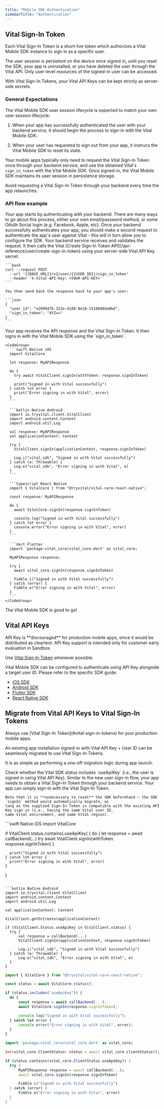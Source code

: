 ```yaml
---
title: "Mobile SDK Authentication"
sidebarTitle: "Authentication"
---
```


## Vital Sign-In Token

Each Vital Sign-In Token is a short-live token which authorizes a Vital Mobile SDK instance to sign in as a specific user.

<CardGroup cols={2}>
  <Card title="Persistence" icon="hand-wave">
    The user session is persistent on the device once signed in, until you reset the SDK, your app is uninstalled, or you have deleted the user through the Vital API.
  </Card>
  <Card title="Access Scope" icon="lock">
    Only user-level resources of the signed-in user can be accessed.
  </Card>
</CardGroup>

<Warning>With Vital Sign-In Tokens, your Vital API Keys can be kept strictly as server-side secrets.</Warning>

### General Expectations

The Vital Mobile SDK user session lifecycle is expected to match your own user session lifecycle:

1. When your app has successfully authenticated the user with your backend service, it should begin the process to sign-in with the Vital Mobile SDK.

2. When your user has requested to sign out from your app, it instrucs the Vital Mobile SDK to reset its state.

Your mobile apps typically only need to request the Vital Sign-In Token once through your backend service, and use the obtained Vital's `sign_in_token` with the Vital Mobile SDK. Once signed-in, the Vital Mobile SDK maintains its user session in persistence storage.


<Info>Avoid requesting a Vital Sign-In Token through your backend every time the app relaunches.</Info>

### API flow example

<Steps>
  <Step title="Your app -> Your backend">
    Your app starts by authenticating with your backend. There are many ways to go about this process, either your own email/password method, or some OAuth Social login (e.g. Facebook, Apple, etc). Once your backend successfully authenticates your app, you should make a second request to authenticate the app's user against Vital - this will in turn allow you to configure the SDK. 
  </Step>
  <Step title="Your backend <-> Vital API">
    Your backend service receives and validates the request. It then calls the Vital [Create Sign-In Token API](/api-reference/user/create-sign-in-token) using your server-side Vital API Key secret.

    ```bash
    curl --request POST
      --url '{{BASE_URL}}/v2/user/{{USER_ID}}/sign_in_token'
      --header 'X-Vital-API-Key: <YOUR-API-KEY>'
    ```

    You then send back the response back to your app's user:

    ```json
    {
      "user_id": "e209947b-323e-4108-8e18-1518b80da0bd",
      "sign_in_token": "XYZ=="
    }
    ```
  </Step>
  <Step title="Your backend -> Your app">
    Your app receives the API response and the Vital Sign-In Token. It then signs in with the Vital Mobile SDK using the `sign_in_token`.

    <CodeGroup>
      ```swift Native iOS
      import VitalCore

      let response: MyAPIResponse

      do {
        try await VitalClient.signIn(withToken: response.signInToken)

        print("Signed in with Vital successfully")
      } catch let error {
        print("Error signing in with Vital", error)
      }
      ```

      ```kotlin Native Android
      import io.tryvital.client.VitalClient
      import android.content.Context
      import android.util.Log

      val response: MyAPIResponse
      val applicationContext: Context

      try {
        VitalClient.signIn(applicationContext, response.signInToken)

        Log.i("vital_sdk", "Signed in with Vital successfully")
      } catch (e: Throwable) {
        Log.e("vital_sdk", "Error signing in with Vital", e)
      }
      ```

      ```typescript React Native
      import { VitalCore } from "@tryvital/vital-core-react-native";

      const response: MyAPIResponse

      do {
        await VitalCore.signIn(response.signInToken)

        console.log("Signed in with Vital successfully")
      } catch let error {
        console.error("Error signing in with Vital", error)
      }
      ```

      ```dart Flutter
      import 'package:vital_core/vital_core.dart' as vital_core;

      MyAPIResponse response;

      try {
        await vital_core.signIn(response.signInToken)

        Fimble.i("Signed in with Vital successfully")
      } catch (error) {
        Fimble.e("Error signing in with Vital", error)
      }
      ```
    </CodeGroup>

  </Step>
  <Step title="Voila!">
    The Vital Mobile SDK is good to go!
  </Step>
</Steps>


## Vital API Keys

<Warning>
API Key is **discouraged** for production mobile apps, since it would be distributed as cleartext.
API Key support is intended only for customer early evaluation in Sandbox.

Use [Vital Sign-In Token](#vital-sign-in-tokens) whenever possible.
</Warning>

Vital Mobile SDK can be configured to authenticate using API Key alongside a target user ID.
Please refer to the specific SDK guide:

* [iOS SDK](/wearables/sdks/ios#3-initial-setup)
* [Android SDK](/wearables/sdks/android#1-vitalclient)
* [Flutter SDK](/wearables/sdks/flutter#2-vital-core)
* [React Native SDK](/wearables/sdks/react_native#4-configure-your-dependencies)


## Migrate from Vital API Keys to Vital Sign-In Tokens

<Warning>
Always use [Vital Sign-In Token](#vital-sign-in-tokens) for your production mobile apps.
</Warning>

An existing app installation signed-in with Vital API Key + User ID can be seamlessly migrated to
use Vital Sign-In Tokens.

It is as simple as performing a one-off migration logic during app launch:

<Steps>
  <Step title="Condition to migrate">
    Check whether the Vital SDK status includes `useApiKey` (i.e., the user is signed in using Vital API Key).
  </Step>
  <Step title="Obtain a Vital Sign-In Token">
    Similar to the new user sign-in flow, your app needs to obtain a Vital Sign-In Token through your backend service.
  </Step>
  <Step title="Sign-in with the token">
    Your app can simply sign-in with the Vital Sign-In Token.
    
    Note that it is **unnecessary to reset** the SDK beforehand — the SDK `signIn` method would automatically migrate, as
    long as the supplied Sign-In Token is compatible with the existing API Key sign-in (i.e., having the same Vital user ID,
    same Vital environment, and same Vital region).
  </Step>
</Steps>


<CodeGroup>
  ```swift Native iOS
  import VitalCore

  if VitalClient.status.contains(.useApiKey) {
    do {
      let response = await callBackend(...)
      try await VitalClient.signIn(withToken: response.signInToken)
    }

      print("Signed in with Vital successfully")
    } catch let error {
      print("Error signing in with Vital", error)
    }
  }
  ```

  ```kotlin Native Android
  import io.tryvital.client.VitalClient
  import android.content.Context
  import android.util.Log

  val applicationContext: Context

  VitalClient.getOrCreate(applicationContext)

  if (VitalClient.Status.useApiKey in VitalClient.status) {
    try {
        val response = callBackend(...)
        VitalClient.signIn(applicationContext, response.signInToken)

        Log.i("vital_sdk", "Signed in with Vital successfully")
    } catch (e: Throwable) {
        Log.e("vital_sdk", "Error signing in with Vital", e)
    }
  }
  ```

  ```typescript React Native
  import { VitalCore } from "@tryvital/vital-core-react-native";

  const status = await VitalCore.status();

  if (status.includes("useApiKey")) {
    do {
        const response = await callBackend(...);
        await VitalCore.signIn(response.signInToken);

        console.log("Signed in with Vital successfully");
    } catch let error {
        console.error("Error signing in with Vital", error);
    }
  }
  ```

  ```dart Flutter
  import 'package:vital_core/vital_core.dart' as vital_core;

  Set<vital_core.ClientStatus> status = await vital_core.clientStatus();

  if (status.contains(vital_core.ClientStatus.useApiKey)) {
    try {
        MyAPIResponse response = await callBackend(...);
        await vital_core.signIn(response.signInToken)

        Fimble.i("Signed in with Vital successfully")
    } catch (error) {
        Fimble.e("Error signing in with Vital", error)
    }
  }
  ```
</CodeGroup>
		